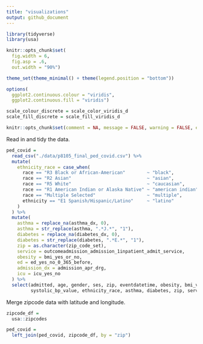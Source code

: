 ```yaml
---
title: "visualizations"
output: github_document
---
```


```r
library(tidyverse)
library(usa)

knitr::opts_chunk$set(
  fig.width = 6,
  fig.asp = .6,
  out.width = "90%")

theme_set(theme_minimal() + theme(legend.position = "bottom"))

options(
  ggplot2.continuous.colour = "viridis",
  ggplot2.continuous.fill = "viridis")

scale_colour_discrete = scale_color_viridis_d
scale_fill_discrete = scale_fill_viridis_d

knitr::opts_chunk$set(comment = NA, message = FALSE, warning = FALSE, echo = TRUE)
```

Read in and tidy the data. 
```r
ped_covid =
  read_csv("./data/p8105_final_ped_covid.csv") %>%
  mutate(
    ethnicity_race = case_when(
      race == "R3 Black or African-American"        ~ "black",
      race == "R2 Asian"                            ~ "asian",
      race == "R5 White"                            ~ "caucasian",
      race == "R1 American Indian or Alaska Native" ~ "american indian",
      race == "Multiple Selected"                   ~ "multiple",
      ethnicity == "E1 Spanish/Hispanic/Latino"     ~ "latino"
    )
  ) %>%
  mutate(
    asthma = replace_na(asthma_dx, 0),
    asthma = str_replace(asthma, ".*J.*", "1"),
    diabetes = replace_na(diabetes_dx, 0),
    diabetes = str_replace(diabetes, ".*E.*", "1"),
    zip = as.character(zip_code_set),
    service = outcomeadmission_admission_1inpatient_admit_service, 
    obesity = bmi_yes_or_no,
    ed = ed_yes_no_0_365_before,
    admission_dx = admission_apr_drg,
    icu = icu_yes_no
  ) %>%
  select(admitted, age, gender, ses, zip, eventdatetime, obesity, bmi_value, icu, icu_date_time, 
         systolic_bp_value, ethnicity_race, asthma, diabetes, zip, service, ed, admission_dx)
```

Merge zipcode data with latitude and longitude.
```r
zipcode_df = 
  usa::zipcodes

ped_covid = 
  left_join(ped_covid, zipcode_df, by = "zip")
```

